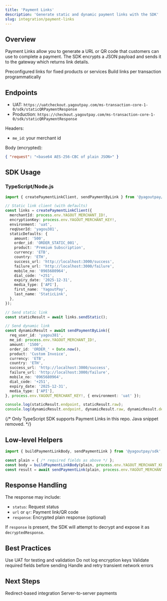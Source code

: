 ```yaml
---
title: 'Payment Links'
description: 'Generate static and dynamic payment links with the SDK'
slug: integration/payment-links
---
```


## Overview

Payment Links allow you to generate a URL or QR code that customers can use to complete a payment. The SDK encrypts a JSON payload and sends it to the gateway which returns link details.

<CardGroup cols={2}>
  <Card title="Static Links" icon="link">
    Preconfigured links for fixed products or services
  </Card>
  <Card title="Dynamic Links" icon="shuffle">
    Build links per transaction programmatically
  </Card>
</CardGroup>

## Endpoints

- UAT: `https://uatcheckout.yagoutpay.com/ms-transaction-core-1-0/sdk/staticQRPaymentResponse`
- Production: `https://checkout.yagoutpay.com/ms-transaction-core-1-0/sdk/staticQRPaymentResponse`

Headers:
- `me_id`: your merchant id

Body (encrypted):
```json
{ "request": "<base64 AES-256-CBC of plain JSON>" }
```

## SDK Usage

### TypeScript/Node.js

```typescript
import { createPaymentLinkClient, sendPaymentByLink } from '@yagoutpay/sdk';

// Static link client (with defaults)
const links = createPaymentLinkClient({
  merchantId: process.env.YAGOUT_MERCHANT_ID!,
  encryptionKey: process.env.YAGOUT_MERCHANT_KEY!,
  environment: 'uat',
  reqUserId: 'yagou381',
  staticDefaults: {
    amount: '500',
    order_id: 'ORDER_STATIC_001',
    product: 'Premium Subscription',
    currency: 'ETB',
    country: 'ETH',
    success_url: 'http://localhost:3000/success',
    failure_url: 'http://localhost:3000/failure',
    mobile_no: '0965680964',
    dial_code: '+251',
    expiry_date: '2025-12-31',
    media_type: ['API'],
    first_name: 'YagoutPay',
    last_name: 'StaticLink',
  },
});

// Send static link
const staticResult = await links.sendStatic();

// Send dynamic link
const dynamicResult = await sendPaymentByLink({
  req_user_id: 'yagou381',
  me_id: process.env.YAGOUT_MERCHANT_ID!,
  amount: '1500',
  order_id: 'ORDER_' + Date.now(),
  product: 'Custom Invoice',
  currency: 'ETB',
  country: 'ETH',
  success_url: 'http://localhost:3000/success',
  failure_url: 'http://localhost:3000/failure',
  mobile_no: '0965680964',
  dial_code: '+251',
  expiry_date: '2025-12-31',
  media_type: ['API'],
}, process.env.YAGOUT_MERCHANT_KEY!, { environment: 'uat' });

console.log(staticResult.endpoint, staticResult.raw);
console.log(dynamicResult.endpoint, dynamicResult.raw, dynamicResult.decryptedResponse);
```

{/* Only TypeScript SDK supports Payment Links in this repo. Java snippet removed. */}

## Low-level Helpers

```typescript
import { buildPaymentLinkBody, sendPaymentLink } from '@yagoutpay/sdk';

const plain = { /* required fields as above */ };
const body = buildPaymentLinkBody(plain, process.env.YAGOUT_MERCHANT_KEY!);
const result = await sendPaymentLink(plain, process.env.YAGOUT_MERCHANT_KEY!);
```

## Response Handling

The response may include:

- `status`: Request status
- `url` or `qr`: Payment link/QR code
- `response`: Encrypted plain response (optional)

If `response` is present, the SDK will attempt to decrypt and expose it as `decryptedResponse`.

## Best Practices

<Checklist>
  <Checkbox>Use UAT for testing and validation</Checkbox>
  <Checkbox>Do not log encryption keys</Checkbox>
  <Checkbox>Validate required fields before sending</Checkbox>
  <Checkbox>Handle and retry transient network errors</Checkbox>
</Checklist>

## Next Steps

<CardGroup cols={2}>
  <Card title="Hosted Form" icon="link" href="/integration/hosted-form">
    Redirect-based integration
  </Card>
  <Card title="Direct API" icon="api" href="/integration/direct-api">
    Server-to-server payments
  </Card>
</CardGroup>
